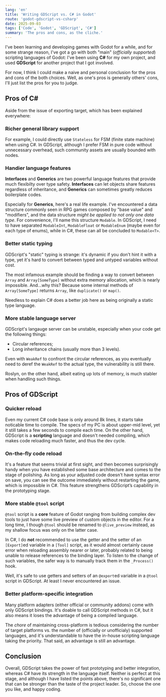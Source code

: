 ```yaml
---
lang: 'en'
title: 'Writing GDScript vs. C# in Godot'
route: 'godot-gdscript-vs-csharp'
date: 2025-09-03
tags: ['Code', 'Godot', 'GDScript', 'C#']
summary: 'The pros and cons, as the cliche.'
---
```


I've been learning and developing games with Godot for a while, and for some strange reason, I've got a go with both "main" (*officially supported*) scripting languages of Godot: I've been using **C#** for my own project, and used **GDScript** for another project that I got involved.

For now, I think I could make a naive and personal conclusion for the pros and cons of the both choices. Well, as one's pros is generally others' cons, I'll just list the pros for you to judge.

## Pros of C#

Aside from the issue of exporting target, which has been explained everywhere:

### Richer **general** library support

For example, I could directly use `Stateless` for FSM (finite state machine) when using C#. In GDScript, although I prefer FSM in pure code without unnecessary overhead, such community assets are usually bounded with nodes.

### Handier language features

**Interfaces** and **Generics** are two powerful language features that provide much flexibilty over type safety. **Interfaces** can let objects share features regardless of inheritance, and **Generics** can sometimes greatly reduces boilerplate codes.

Especially for **Generics**, here's a real life example. I've encountered a data structure commonly seen in RPG games composed by "base value" and "modifiers", and the data structure *might be applied to not only one data type*. For convenience, I'll name this structure `Modable`. In GDScript, I need to have separated `ModableInt`, `ModableFloat` or `ModableEnum` (maybe even for each type of enums), while in C#, these can all be concluded to `Modable<T>`.

### Better static typing

GDScript's "static" typing is strange: it's dynamic if you don't hint it with a type, yet it's hard to convert between typed and untyped variables without cost.

The most infamous example should be finding a way to convert between `Array` and `Array[SomeType]` without extra memory allocation, which is nearly impossible. And...why this? Because some internal methods of `Array[SomeType]` returns `Array`, like `duplicate()` or `map()`.

Needless to explain C# does a better job here as being originally a static type language.

### More stable language server

GDScript's langauge server can be unstable, especially when your code get the following things:

- Circular references;
- Long inheritance chains (usually more than 3 levels).

Even with `WeakRef` to confront the circular references, as you eventually need to deref the `WeakRef` to the actual type, the vulnerability is still there.

Roslyn, on the other hand, albeit eating up lots of memory, is much stabler when handling such things.

## Pros of GDScript

### Quicker reload

Even my current C# code base is only around 8k lines, it starts take noticable time to compile. The specs of my PC is about upper-mid level, yet it still takes a few seconds to compile each time. On the other hand, GDScript is a **scripting** language and doesn't needed compiling, which makes code reloading much faster, and thus the dev cycle.

### On-the-fly code reload

It's a feature that seems trivial at first sight, and then becomes surprisingly handy when you have established some base architecture and comes to the stage of polishing. As long as your adjusted code doesn't have syntax error on save, you can see the outcome immediately without restarting the game, which is impossible in C#. This feature strengthens GDScript’s capability in the prototyping stage.

### More stable `@tool` script

`@tool` script is a **core** feature of Godot ranging from building complex dev tools to just have some live preview of custom objects in the editor. For a long time, I though `@tool` should be renamed to `@live_preview` instead, as my shallow focus was only on the latter case.

In C#, I do **not** recommended to use the getter and the setter of an `[Export]`ed variable in a `[Tool]` script, as it would almost certainly cause error when reloading assembly nearer or later, probably related to being unable to release references to the binding layer. To listen to the change of such variables, the safer way is to manually track them in the `_Process()` hook.

Well, it's safe to use getters and setters of an `@export`ed variable in a `@tool` script in GDScript. At least I never encountered an issue.

### Better platform-specific integration

Many platform adapters (either official or community addons) come with only GDScript bindings. It's doable to call GDScript methods in C#, but it also means it loses the advantage of being a compiled language.

The *chore* of maintaining cross-platform is tedious considering the number of target platforms vs. the number of (officially or unofficialy) supported languages, and it's understandable to have the in-house scripting language taking the priority. That said, an advantage is still an advantage.

## Conclusion

Overall, GDScript takes the power of fast prototyping and better integration, whereas C# have its strength in the language itself. Neither is perfect at this stage, and although I have listed the points above, there's no significant one that can be stronger than the taste of the project leader. So, choose the one you like, and happy coding.
